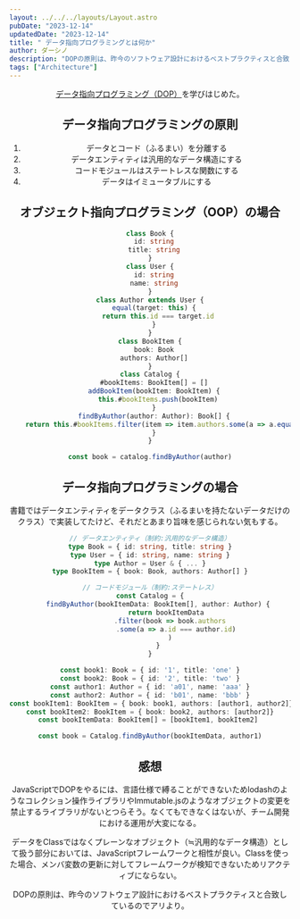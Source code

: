 ```yaml
---
layout: ../../../layouts/Layout.astro
pubDate: "2023-12-14"
updatedDate: "2023-12-14"
title: " データ指向プログラミングとは何か"
author: ダーシノ
description: "DOPの原則は、昨今のソフトウェア設計におけるベストプラクティスと合致しているのでアリより。"
tags: ["Architecture"]
---
```



<Header {...frontmatter} />

[データ指向プログラミング（DOP）](https://amzn.to/4fg0wVj)を学びはじめた。

## データ指向プログラミングの原則

1. データとコード（ふるまい）を分離する
1. データエンティティは汎用的なデータ構造にする
1. コードモジュールはステートレスな関数にする
1. データはイミュータブルにする

## オブジェクト指向プログラミング（OOP）の場合

```ts
class Book {
  id: string
  title: string
}
class User {
  id: string
  name: string
}
class Author extends User {
  equal(target: this) {
    return this.id === target.id
  }
}
class BookItem {
  book: Book
  authors: Author[]
}
class Catalog {
  #bookItems: BookItem[] = []
  addBookItem(bookItem: BookItem) {
    this.#bookItems.push(bookItem)
  }
  findByAuthor(author: Author): Book[] {
    return this.#bookItems.filter(item => item.authors.some(a => a.equal(author)))
  }
}

const book = catalog.findByAuthor(author)
```

## データ指向プログラミングの場合

書籍ではデータエンティティをデータクラス（ふるまいを持たないデータだけのクラス）で実装してたけど、それだとあまり旨味を感じられない気もする。

```ts
// データエンティティ（制約:汎用的なデータ構造）
type Book = { id: string, title: string }
type User = { id: string, name: string }
type Author = User & { ... }
type BookItem = { book: Book, authors: Author[] }

// コードモジュール（制約:ステートレス）
const Catalog = {
    findByAuthor(bookItemData: BookItem[], author: Author) {
        return bookItemData
          .filter(book => book.authors
             .some(a => a.id === author.id)
          )
    }
}

const book1: Book = { id: '1', title: 'one' }
const book2: Book = { id: '2', title: 'two' }
const author1: Author = { id: 'a01', name: 'aaa' }
const author2: Author = { id: 'b01', name: 'bbb' }
const bookItem1: BookItem = { book: book1, authors: [author1, author2]}
const bookItem2: BookItem = { book: book2, authors: [author2]}
const bookItemData: BookItem[] = [bookItem1, bookItem2] 

const book = Catalog.findByAuthor(bookItemData, author1)
```

## 感想

JavaScriptでDOPをやるには、言語仕様で縛ることができないためlodashのようなコレクション操作ライブラリやImmutable.jsのようなオブジェクトの変更を禁止するライブラリがないとつらそう。なくてもできなくはないが、チーム開発における運用が大変になる。

データをClassではなくプレーンなオブジェクト（≒汎用的なデータ構造）として扱う部分においては、JavaScriptフレームワークと相性が良い。Classを使った場合、メンバ変数の更新に対してフレームワークが検知できないためリアクティブにならない。

DOPの原則は、昨今のソフトウェア設計におけるベストプラクティスと合致しているのでアリより。
